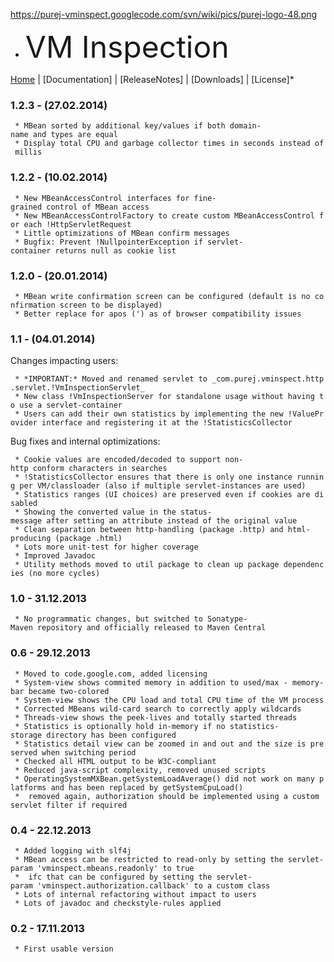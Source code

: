 <p align="center">
https://purej-vminspect.googlecode.com/svn/wiki/pics/purej-logo-48.png
*<font size="20">VM Inspection</font><br/>
[https://code.google.com/p/purej-vminspect/ Home] | [Documentation] | [ReleaseNotes] | [Downloads] | [License]*
</p>


===1.2.3 - (27.02.2014)===
  * MBean sorted by additional key/values if both domain-name and types are equal
  * Display total CPU and garbage collector times in seconds instead of millis

===1.2.2 - (10.02.2014)===
  * New MBeanAccessControl interfaces for fine-grained control of MBean access
  * New MBeanAccessControlFactory to create custom MBeanAccessControl for each !HttpServletRequest
  * Little optimizations of MBean confirm messages
  * Bugfix: Prevent !NullpointerException if servlet-container returns null as cookie list

===1.2.0 - (20.01.2014)===
  * MBean write confirmation screen can be configured (default is no confirmation screen to be displayed)
  * Better replace for apos (&#39;) as of browser compatibility issues

===1.1 - (04.01.2014)===
Changes impacting users:
  * *IMPORTANT:* Moved and renamed servlet to _com.purej.vminspect.http.servlet.!VmInspectionServlet_
  * New class !VmInspectionServer for standalone usage without having to use a servlet-container
  * Users can add their own statistics by implementing the new !ValueProvider interface and registering it at the !StatisticsCollector
Bug fixes and internal optimizations:
  * Cookie values are encoded/decoded to support non-http conform characters in searches
  * !StatisticsCollector ensures that there is only one instance running per VM/classloader (also if multiple servlet-instances are used)
  * Statistics ranges (UI choices) are preserved even if cookies are disabled
  * Showing the converted value in the status-message after setting an attribute instead of the original value
  * Clean separation between http-handling (package .http) and html-producing (package .html)
  * Lots more unit-test for higher coverage
  * Improved Javadoc
  * Utility methods moved to util package to clean up package dependencies (no more cycles)


===1.0 - 31.12.2013===
  * No programmatic changes, but switched to Sonatype-Maven repository and officially released to Maven Central


===0.6 - 29.12.2013===
  * Moved to code.google.com, added licensing
  * System-view shows commited memory in addition to used/max - memory-bar became two-colored
  * System-view shows the CPU load and total CPU time of the VM process
  * Corrected MBeans wild-card search to correctly apply wildcards
  * Threads-view shows the peek-lives and totally started threads
  * Statistics is optionally hold in-memory if no statistics-storage directory has been configured
  * Statistics detail view can be zoomed in and out and the size is preserved when switching period
  * Checked all HTML output to be W3C-compliant
  * Reduced java-script complexity, removed unused scripts
  * OperatingSystemMXBean.getSystemLoadAverage() did not work on many platforms and has been replaced by getSystemCpuLoad() 
  * {{{AuthorizationCallback}}} removed again, authorization should be implemented using a custom servlet filter if required


===0.4 - 22.12.2013===
  * Added logging with slf4j
  * MBean access can be restricted to read-only by setting the servlet-param 'vminspect.mbeans.readonly' to true
  * {{{AuthorizationCallback}}} ifc that can be configured by setting the servlet-param 'vminspect.authorization.callback' to a custom class
  * Lots of internal refactoring without impact to users
  * Lots of javadoc and checkstyle-rules applied


===0.2 - 17.11.2013===
  * First usable version
